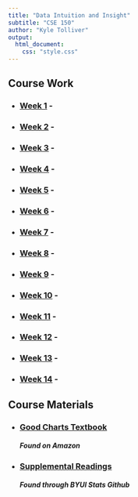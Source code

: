 ```yaml
---
title: "Data Intuition and Insight"
subtitle: "CSE 150"
author: "Kyle Tolliver"
output: 
  html_document:
    css: "style.css"
---
```


## Course Work

* ### [Week 1]() - 
* ### [Week 2]() -
* ### [Week 3]() -
* ### [Week 4]() - 
* ### [Week 5]() - 
* ### [Week 6]() - 
* ### [Week 7]() -
* ### [Week 8]() - 
* ### [Week 9]() -
* ### [Week 10]() -
* ### [Week 11]() - 
* ### [Week 12]() - 
* ### [Week 13]() - 
* ### [Week 14]() -

## Course Materials

* ### [Good Charts Textbook](https://www.amazon.com/gp/product/1633690709/ref=ppx_yo_dt_b_asin_title_o00_s00?ie=UTF8&psc=1)         
##### Found on Amazon

* ### [Supplemental Readings](https://byuistats.github.io/BYUI_CSE150_StatBook/)    
##### Found through BYUI Stats Github